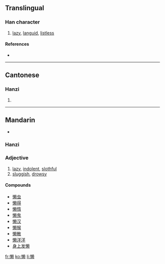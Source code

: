 {{also|懶}}
==Translingual==

===Han character===
{{Han char|rn=61|rad=心|as=13|sn=16|four=|canj=心木中人 (PDLO)}}

# [[lazy]], [[languid]], [[listless]]

====References====
* {{Han ref|kx=0406.141|hdz=42360.090|uh=61D2|ud=25042}}

----

==Cantonese==

===Hanzi===
{{yue-hanzi|jyut=|y=laan5}}

# {{defn|Cantonese}}

----

==Mandarin==
* {{IPA|[ lan˨˩˦ ]}}

===Hanzi===
{{cmn-hanzi|tra=懶|pin=[[lǎn]] ([[lan3]])|wg=lan<sup>3</sup>}}

===Adjective===
{{cmn-adj|tra=懶|pin=lǎn|pint=lan3|rs=心13}}

# [[lazy]], [[indolent]], [[slothful]]
# [[sluggish]], [[drowsy]]

====Compounds====
* [[懒虫]]
* [[懒得]]
* [[懒惰]]
* [[懒鬼]]
* [[懒汉]]
* [[懒猴]]
* [[懒散]]
* [[懒洋洋]]
* [[身上发懒]]

[[fr:懒]]
[[ko:懒]]
[[li:懒]]
